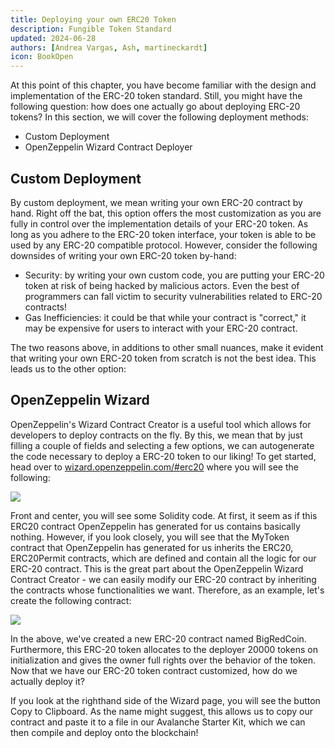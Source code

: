 ```yaml
---
title: Deploying your own ERC20 Token
description: Fungible Token Standard
updated: 2024-06-28
authors: [Andrea Vargas, Ash, martineckardt]
icon: BookOpen
---
```


At this point of this chapter, you have become familiar with the design and implementation of the ERC-20 token standard. Still, you might have the following question: how does one actually go about deploying ERC-20 tokens? In this section, we will cover the following deployment methods:

- Custom Deployment
- OpenZeppelin Wizard Contract Deployer

## Custom Deployment

By custom deployment, we mean writing your own ERC-20 contract by hand. Right off the bat, this option offers the most customization as you are fully in control over the implementation details of your ERC-20 token. As long as you adhere to the ERC-20 token interface, your token is able to be used by any ERC-20 compatible protocol. However, consider the following downsides of writing your own ERC-20 token by-hand:

- Security: by writing your own custom code, you are putting your ERC-20 token at risk of being hacked by malicious actors. Even the best of programmers can fall victim to security vulnerabilities related to ERC-20 contracts!
- Gas Inefficiencies: it could be that while your contract is "correct," it may be expensive for users to interact with your ERC-20 contract.

The two reasons above, in additions to other small nuances, make it evident that writing your own ERC-20 token from scratch is not the best idea. This leads us to the other option:

## OpenZeppelin Wizard

OpenZeppelin's Wizard Contract Creator is a useful tool which allows for developers to deploy contracts on the fly. By this, we mean that by just filling a couple of fields and selecting a few options, we can autogenerate the code necessary to deploy a ERC-20 token to our liking! To get started, head over to [wizard.openzeppelin.com/#erc20](wizard.openzeppelin.com/#erc20) where you will see the following:

![](/course-images/smartcontract-foundry/erc20-OpenZeppelin.png)


Front and center, you will see some Solidity code. At first, it seem as if this ERC20 contract OpenZeppelin has generated for us contains basically nothing. However, if you look closely, you will see that the MyToken contract that OpenZeppelin has generated for us inherits the ERC20, ERC20Permit contracts, which are defined and contain all the logic for our ERC-20 contract. This is the great part about the OpenZeppelin Wizard Contract Creator - we can easily modify our ERC-20 contract by inheriting the contracts whose functionalities we want. Therefore, as an example, let's create the following contract:

![](/course-images/smartcontract-foundry/erc20-OpenZeppelin2.png)
 
In the above, we've created a new ERC-20 contract named BigRedCoin. Furthermore, this ERC-20 token allocates to the deployer 20000 tokens on initialization and gives the owner full rights over the behavior of the token. Now that we have our ERC-20 token contract customized, how do we actually deploy it?

If you look at the righthand side of the Wizard page, you will see the button Copy to Clipboard. As the name might suggest, this allows us to copy our contract and paste it to a file in our Avalanche Starter Kit, which we can then compile and deploy onto the blockchain!